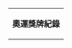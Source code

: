 {| class="infobox" style="width: 22em; font-size: 90%; float:right; clear:right;"
|- bgcolor="#cccccc" align=center
| colspan="3" | '''奧運獎牌紀錄'''<noinclude>
|}
{{模板文檔|Template:MedalTableTop/doc}}
</noinclude>